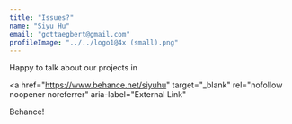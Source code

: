 ```yaml
---
title: "Issues?"
name: "Siyu Hu"
email: "gottaegbert@gmail.com"
profileImage: "../../logo1@4x (small).png"
---
```



Happy to talk about our projects in

<a
  href="https://www.behance.net/siyuhu"
  target="_blank"
  rel="nofollow noopener noreferrer"
  aria-label="External Link"
>
  <Underlining>Behance!</Underlining>
</a>
